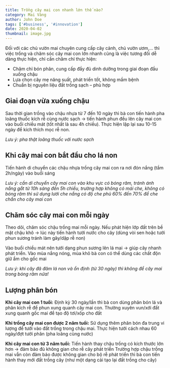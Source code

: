 ```yaml
---
title: Trồng cây mai con nhanh lớn thế nào?
category: Mai Vàng
author: John Doe
tags: ['#business', '#innovation']
date: 2020-04-02
thumbnail: image.jpg
---
```


Đối với các chủ vườn mai chuyên cung cấp cây cảnh, chủ vườn ươm,… thì việc trồng và chăm sóc cây mai con lớn 
nhanh cũng là việc tương đối dễ dàng thực hiện, chỉ cần chăm chỉ thực hiện:

- Chăm chỉ bón phân, cung cấp đầy đủ dinh dưỡng trong giai đoạn đầu xuống chậu
- Lựa chọn cây mẹ năng suất, phát triển tốt, không mầm bệnh
- Chuẩn bị nguyên liệu đất trồng sạch – phù hợp

## Giai đoạn vừa xuống chậu

Sau thời gian trồng vào chậu nhựa từ 7 đến 10 ngày thì bà con tiến hành pha loãng thuốc kích rễ cùng nước 
sạch → tiến hành phun đều lên cây mai con vào buổi chiều mát (tốt nhất là sau 4h chiều). Thực hiện lập lại 
sau 10-15 ngày để kích thích mọc rễ non. 

*Lưu ý: pha thật loãng thuốc với nước sạch*

## Khi cây mai con bắt đầu cho lá non

Tiến hành di chuyển các chậu nhựa trồng cây mai con ra nơi đón nắng (tầm 2h/ngày) vào buổi sáng

*Lưu ý: cần di chuyển cây mai con vào khu vực có bóng râm, tránh ánh nắng gắt từ 10h sáng đến 5h chiều, 
trường hợp không có mái che, không có bóng râm thì sử dụng lưới che nắng có độ che phủ 60% đến 70% để che 
chắn cho cây mai con*

## Chăm sóc cây mai con mỗi ngày

Theo dõi, chăm sóc chậu trồng mai mỗi ngày. Nếu phát hiện lớp đất trên bề mặt chậu khô → lúc này tiến 
hành tưới nước cho cây (dùng vòi sen hoặc tưới phun sương tránh làm gãy/dập rễ non)

Vào buổi chiều mát nên tưới dạng phun sương lên lá mai → giúp cây nhanh phát triển. Vào mùa nắng nóng, mùa khô 
bà con có thể dùng các chất độn giữ ẩm cho gốc mai

*Lưu ý: khi cây đã đâm lá non và ổn định (từ 30 ngày) thì không để cây mai trong bóng râm nửa!*

## Lượng phân bón

**Khi cây mai con 1 tuổi:** Định kỳ 30 ngày/lần thì bà con dùng phân bón lá và phân kích rễ để phun xung quanh cây mai con.
Thường xuyên vun/xới đất xung quanh gốc mai để tạo độ tơi/xốp cho đất

**Khi trồng cây mai con được 2 năm tuổi:** Sử dụng thêm phân bón đa trung vi lượng để tưới vào đất trồng trong chậu mai.
Thực hiện tưới cách nhau 60 ngày/đợt tưới phân (pha loãng cùng nước)

**Khi cây mai con từ 3 năm tuổi:** Tiến hành thay chậu trồng có kích thước lớn hơn → đảm bảo đủ không gian cho rễ cây phát triển
Trường hợp chậu trồng mai vẫn còn đảm bảo được không gian cho bộ rễ phát triển thì bà con tiến hành thay mới đất trồng cây 
(như một dạng cải tạo lại đất trồng cho cây)